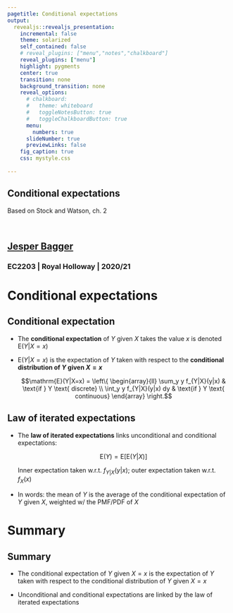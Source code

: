 ```yaml
---
pagetitle: Conditional expectations
output: 
  revealjs::revealjs_presentation:
    incremental: false
    theme: solarized
    self_contained: false
    # reveal_plugins: ["menu","notes","chalkboard"]
    reveal_plugins: ["menu"]
    highlight: pygments
    center: true
    transition: none
    background_transition: none 
    reveal_options:
      # chalkboard:
      #   theme: whiteboard
      #   toggleNotesButton: true
      #   toggleChalkboardButton: true
      menu:
        numbers: true
      slideNumber: true
      previewLinks: false
    fig_caption: true
    css: mystyle.css
    
--- 
```


<section>

<h1>Conditional expectations</h1>

Based on Stock and Watson, ch. 2

<br>

<h2>[Jesper Bagger](mailto:jesper.bagger@rhul.ac.uk)</h2>

<h3>EC2203 | Royal Holloway | 2020/21</h3>

</section>

# Conditional expectations

<!-- ## Relationships between random variables -->

<!-- - We are often interested in relationships between two (or more) random variables, $X$ and $Y$ -->

<!--   - We want to learn the effect of $X$ on $Y$.  -->

<!--   - We want to predict $Y$ based on observations on $X$ -->

<!-- - In both cases, the **expected value of $Y$ conditional on $X$** turns out to be a very useful object -->

## Conditional expectation

- The **conditional expectation** of $Y$ given $X$ takes the value $x$ is denoted $\mathrm{E}(Y|X=x)$ 
  
- $\mathrm{E}(Y|X=x)$ is the expectation of $Y$ taken with respect to the **conditional distribution of $Y$ given $X = x$**

  <div class="box">
  $$\mathrm{E}(Y|X=x) = \left\{
  \begin{array}{ll}
  \sum_y y f_{Y|X}(y|x) & \text{if } Y \text{ discrete} \\
  \int_y y f_{Y|X}(y|x) dy & \text{if } Y \text{ continuous}
  \end{array}
  \right.$$
  </div>

## Law of iterated expectations
  
- The **law of iterated expectations** links unconditional and conditional expectations: 

  <div class="box">
  $$\mathrm{E}(Y) = \mathrm{E}[\mathrm{E}(Y|X)]$$
  </div>
  
  Inner expectation taken w.r.t. $f_{Y|X}(y|x)$; outer expectation taken w.r.t. $f_{X}(x)$

- In words: the mean of $Y$ is the average of the conditional expectation of $Y$ given $X$, weighted w/ the PMF/PDF of $X$

# Summary

## Summary

- The conditional expectation of $Y$ given $X = x$ is the expectation of $Y$ taken with respect to the conditional distribution of $Y$ given $X = x$

- Unconditional and conditional expectations are linked by the law of iterated expectations
